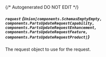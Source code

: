 {/* Autogenerated DO NOT EDIT  */}

##### `request` *{`Union[components.SchemasEmptyEmpty, components.PartsUpdateRequestCapability, components.PartsUpdateRequestEnhancement, components.PartsUpdateRequestFeature, components.PartsUpdateRequestProduct]`}*
The request object to use for the request.
<Collapsible openLabel={Labels.showProperties} closeLabel={Labels.hideProperties}>
    <PartsUpdateRequest/>
</Collapsible>


